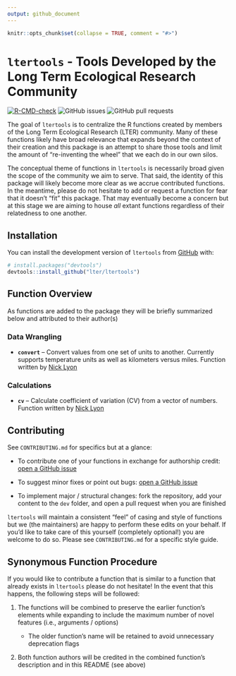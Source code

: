 ```yaml
---
output: github_document
---
```


<!-- README.md is generated from README.Rmd. Please edit that file -->

```r
knitr::opts_chunk$set(collapse = TRUE, comment = "#>")
```

# `ltertools` - Tools Developed by the Long Term Ecological Research Community

<!-- badges: start -->
[![R-CMD-check](https://github.com/lter/ltertools/actions/workflows/R-CMD-check.yaml/badge.svg)](https://github.com/lter/ltertools/actions/workflows/R-CMD-check.yaml)
![GitHub issues](https://img.shields.io/github/issues-raw/lter/ltertools)
![GitHub pull
requests](https://img.shields.io/github/issues-pr/lter/ltertools)
<!-- badges: end -->

The goal of `ltertools` is to centralize the R functions created by members of the Long Term Ecological Research (LTER) community. Many of these functions likely have broad relevance that expands beyond the context of their creation and this package is an attempt to share those tools and limit the amount of "re-inventing the wheel" that we each do in our own silos.

The conceptual theme of functions in `ltertools` is necessarily broad given the scope of the community we aim to serve. That said, the identity of this package will likely become more clear as we accrue contributed functions. In the meantime, please do not hesitate to add or request a function for fear that it doesn't "fit" this package. That may eventually become a concern but at this stage we are aiming to house _all_ extant functions regardless of their relatedness to one another.

## Installation

You can install the development version of `ltertools` from [GitHub](https://github.com/) with: 

``` r
# install.packages("devtools")
devtools::install_github("lter/ltertools")
```

## Function Overview

As functions are added to the package they will be briefly summarized below and attributed to their author(s)

### Data Wrangling

- **`convert`** -- Convert values from one set of units to another. Currently supports temperature units as well as kilometers versus miles. Function written by [Nick Lyon](https://njlyon0.github.io/)

### Calculations

- **`cv`** -- Calculate coefficient of variation (CV) from a vector of numbers. Function written by [Nick Lyon](https://njlyon0.github.io/)

## Contributing

See `CONTRIBUTING.md` for specifics but at a glance:

 - To contribute one of your functions in exchange for authorship credit: [open a GitHub issue](https://github.com/lter/ltertools/issues)

 - To suggest minor fixes or point out bugs: [open a GitHub issue](https://github.com/lter/ltertools/issues)

 - To implement major / structural changes: fork the repository, add your content to the `dev` folder, and open a pull request when you are finished

`ltertools` will maintain a consistent "feel" of casing and style of functions but we (the maintainers) are happy to perform these edits on your behalf. If you'd like to take care of this yourself (completely optional!) you are welcome to do so. Please see `CONTRIBUTING.md` for a specific style guide.

## Synonymous Function Procedure

If you would like to contribute a function that is similar to a function that already exists in `ltertools` please do not hesitate! In the event that this happens, the following steps will be followed:

1. The functions will be combined to preserve the earlier function's elements while expanding to include the maximum number of novel features (i.e., arguments / options)

    - The older function's name will be retained to avoid unnecessary deprecation flags

2. Both function authors will be credited in the combined function's description and in this README (see above)
